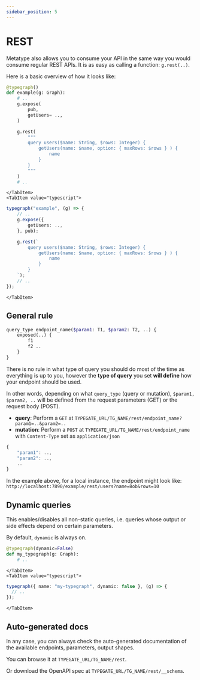 ```yaml
---
sidebar_position: 5
---
```



# REST

Metatype also allows you to consume your API in the same way you would consume regular REST APIs. It is as easy as calling a function: `g.rest(..)`.

Here is a basic overview of how it looks like:

<SDKTabs>
    <TabItem value="python">

```python
@typegraph()
def example(g: Graph):
    # ..
    g.expose(
        pub,
        getUsers= ..,
    )

    g.rest(
        """
        query users($name: String, $rows: Integer) {
            getUsers(name: $name, option: { maxRows: $rows } ) {
                name
            }
        }
        """
    )
    # ..
```

    </TabItem>
    <TabItem value="typescript">

```typescript
typegraph("example", (g) => {
    // ..
    g.expose({
        getUsers: ..,
    }, pub);

    g.rest(`
        query users($name: String, $rows: Integer) {
            getUsers(name: $name, option: { maxRows: $rows } ) {
                name
            }
        }
    `);
    // ..
});
```

    </TabItem>

</SDKTabs>

## General rule

```graphql
query_type endpoint_name($param1: T1, $param2: T2, ..) {
    exposed(..) {
        f1
        f2 ..
    }
}
```

There is no rule in what type of query you should do most of the time as everything is up to you, however the <b>type of query</b> you set <b>will define</b> how your endpoint should be used.

In other words, depending on what `query_type` (query or mutation), `$param1, $param2, ..` will be defined from the request parameters (GET) or the request body (POST).

- <b>query</b>: Perform a `GET` at
  `TYPEGATE_URL/TG_NAME/rest/endpoint_name?param1=..&param2=..`
- <b>mutation</b>: Perform a `POST` at `TYPEGATE_URL/TG_NAME/rest/endpoint_name`
  with `Content-Type` set as `application/json`

```js
{
    "param1": ..,
    "param2": ..,
    ..
}
```

In the example above, for a local instance, the endpoint might look like: `http://localhost:7890/example/rest/users?name=Bob&rows=10`

## Dynamic queries

This enables/disables all non-static queries, i.e. queries whose output or side effects depend on certain parameters.

By default, `dynamic` is always on.

<SDKTabs>
    <TabItem value="python">

```python
@typegraph(dynamic=False)
def my_typegraph(g: Graph):
    # ..

```

    </TabItem>
    <TabItem value="typescript">

```typescript
typegraph({ name: "my-typegraph", dynamic: false }, (g) => {
  // ..
});
```

    </TabItem>

</SDKTabs>

## Auto-generated docs

In any case, you can always check the auto-generated documentation of the available endpoints, parameters, output shapes.

You can browse it at `TYPEGATE_URL/TG_NAME/rest`.

Or download the OpenAPI spec at `TYPEGATE_URL/TG_NAME/rest/__schema`.
